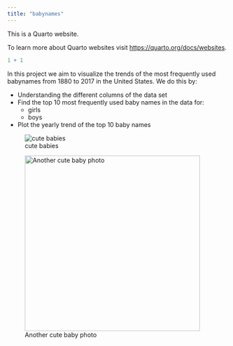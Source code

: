 ```yaml
---
title: "babynames"
---
```


This is a Quarto website.

To learn more about Quarto websites visit <https://quarto.org/docs/websites>.

```r
1 + 1
```

In this project we aim to visualize the trends of the most frequently used babynames from 1880 to 2017 in the United States. We do this by:

-   Understanding the different columns of the data set
-   Find the top 10 most frequently used baby names in the data for:
    -   girls
    -   boys
-   Plot the yearly trend of the top 10 baby names

![cute babies](./images/baby.png)

![Another cute baby photo](https://cdn.pixabay.com/photo/2016/10/02/06/27/baby-1709013_1280.jpg){fig-align="right" width=400}

